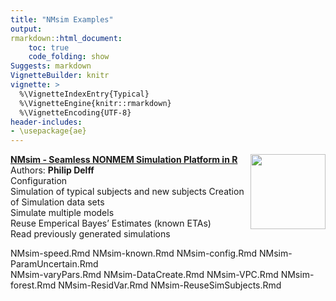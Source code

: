 ```yaml
---
title: "NMsim Examples"
output:
rmarkdown::html_document:
    toc: true
    code_folding: show
Suggests: markdown
VignetteBuilder: knitr
vignette: >
  %\VignetteIndexEntry{Typical}
  %\VignetteEngine{knitr::rmarkdown}
  %\VignetteEncoding{UTF-8}
header-includes:
- \usepackage{ae}
---
```



<img src='../man/figures/NMsimlogo240.png' align="right" height="120" />



[**NMsim - Seamless NONMEM Simulation Platform in R**](NMsim-intro.html)  
Authors: **Philip Delff**  
Configuration  
Simulation of typical subjects and new subjects
Creation of Simulation data sets  
Simulate multiple models  
Reuse Emperical Bayes' Estimates (known ETAs)  
Read previously generated simulations  


NMsim-speed.Rmd
NMsim-known.Rmd
NMsim-config.Rmd
NMsim-ParamUncertain.Rmd  
NMsim-varyPars.Rmd
NMsim-DataCreate.Rmd
NMsim-VPC.Rmd
NMsim-forest.Rmd
NMsim-ResidVar.Rmd
NMsim-ReuseSimSubjects.Rmd
